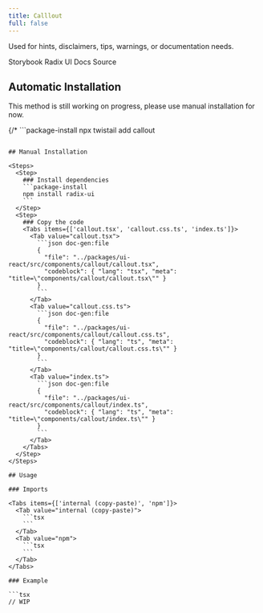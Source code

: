 ```yaml
---
title: Calllout
full: false
---
```


Used for hints, disclaimers, tips, warnings, or documentation needs.

<Badges>
  <BadgeLink href="https://storybook.twistail.com/?path=/docs/base-components-callout--default" external>
    Storybook
  </BadgeLink>
  <BadgeLink href="https://www.radix-ui.com/primitives/docs/utilities/slot" external>
    Radix UI Docs
  </BadgeLink>
  <BadgeLink href="https://github.com/riipandi/twistail/tree/main/packages/ui-react/src/components/callout" external>
    Source
  </BadgeLink>
</Badges>

## Automatic Installation

<Callout type='warn'>
  This method is still working on progress, please use manual installation for now.
</Callout>

{/* ```package-install
npx twistail add callout
``` */}

## Manual Installation

<Steps>
  <Step>
    ### Install dependencies
    ```package-install
    npm install radix-ui
    ```
  </Step>
  <Step>
    ### Copy the code
    <Tabs items={['callout.tsx', 'callout.css.ts', 'index.ts']}>
      <Tab value="callout.tsx">
        ```json doc-gen:file
        {
          "file": "../packages/ui-react/src/components/callout/callout.tsx",
          "codeblock": { "lang": "tsx", "meta": "title=\"components/callout/callout.tsx\"" }
        }
        ```
      </Tab>
      <Tab value="callout.css.ts">
        ```json doc-gen:file
        {
          "file": "../packages/ui-react/src/components/callout/callout.css.ts",
          "codeblock": { "lang": "ts", "meta": "title=\"components/callout/callout.css.ts\"" }
        }
        ```
      </Tab>
      <Tab value="index.ts">
        ```json doc-gen:file
        {
          "file": "../packages/ui-react/src/components/callout/index.ts",
          "codeblock": { "lang": "ts", "meta": "title=\"components/callout/index.ts\"" }
        }
        ```
      </Tab>
    </Tabs>
  </Step>
</Steps>

## Usage

### Imports

<Tabs items={['internal (copy-paste)', 'npm']}>
  <Tab value="internal (copy-paste)">
    ```tsx
    ```
  </Tab>
  <Tab value="npm">
    ```tsx
    ```
  </Tab>
</Tabs>

### Example

```tsx
// WIP
```
